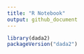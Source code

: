 ```yaml
---
title: "R Notebook"
output: github_document
---
```


```r
library(dada2)
packageVersion("dada2")
```
```r

```

